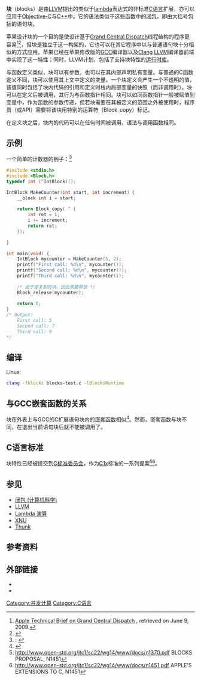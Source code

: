 {{noteTA|G1=IT}}
'''块'''（blocks）是由[[苹果公司|LLVM]]提出的类似于[[lambda|lambda]]表达式的非标准[[C语言|C语言]]扩展，亦可以应用于[[Objective-C|Objective-C]]与[[C++|C++]]中。它的语法类似于这些函数中的[[闭包_(计算机科学)|闭包]]，即由大括号包括的语句块。

苹果设计块的一个目的是使设计基于[[Grand_Central_Dispatch|Grand Central Dispatch]]线程结构的程序更容易<ref name="gcdworks">[http://images.apple.com/macosx/technology/docs/GrandCentral_TB_brief_20090608.pdf Apple Technical Brief on Grand Central Dispatch] {{Wayback|url=http://images.apple.com/macosx/technology/docs/GrandCentral_TB_brief_20090608.pdf |date=20090612043735 }}, retrieved on June 9, 2009.</ref><ref>{{Cite web |url=http://arstechnica.com/apple/reviews/2009/08/mac-os-x-10-6.ars/10 |title=Mac OS X 10.6 Snow Leopard: the Ars Technica review: Blocks |accessdate=2010-09-15 |archive-date=2010-09-04 |archive-url=https://web.archive.org/web/20100904215523/http://arstechnica.com/apple/reviews/2009/08/mac-os-x-10-6.ars/10 |dead-url=no }}</ref>，但块是独立于这一构架的，它也可以在其它程序中以与普通语句块十分相似的方式应用。苹果已经在苹果修改版的[[GCC|GCC]]编译器以及[[Clang|Clang]] [[LLVM|LLVM]]编译器前端中实现了这一特性；同时，LLVM计划，包括了支持块特性的[[运行时库|运行时库]]。

与函数定义类似，块可以有参数，也可以在其内部声明私有变量。与普通的C函数定义不同，块可以使用其上文中定义的变量。一个块定义会产生一个不透明的值，该值同时包括了块内代码的引用和定义时栈内局部变量的快照（而非调用时）。块可以在定义后被调用，其行为与函数指针相同。块可以如同函数指针一般被赋值到变量中，作为函数的参数传递，但若块需要在其被定义的范围之外被使用时，程序员（或API）需要将该块用特别的运算符（Block_copy）标记。

在定义块之后，块内的代码可以在任何时间被调用，语法与调用函数相同。

== 示例 ==
一个简单的计数器的例子：<ref name=lua5impl>:
{{Cite web
 |last1        = Bengtsson
 |first1        = J.
 |author1-link        = 
 |title        = Programming with C Blocks on Apple Devices
 |url        = http://thirdcog.eu/pwcblocks/
 |postscript        = <!--None-->
 |accessdate        = 2010-09-15
 |archive-date        = 2017-11-15
 |archive-url        = https://web.archive.org/web/20171115165448/http://thirdcog.eu/pwcblocks
 |dead-url        = yes
 }}</ref>
<syntaxhighlight lang="c">
#include <stdio.h>
#include <Block.h>
typedef int (^IntBlock)();

IntBlock MakeCounter(int start, int increment) {
	__block int i = start;
	
	return Block_copy( ^ {
		int ret = i;
		i += increment;
		return ret;
	});
	
}

int main(void) {
	IntBlock mycounter = MakeCounter(5, 2);
	printf("First call: %d\n", mycounter());
	printf("Second call: %d\n", mycounter());
	printf("Third call: %d\n", mycounter());
	
	/* 由于是复制的块，因此需要释放 */
	Block_release(mycounter);
	
	return 0;
}
/* Output:
	First call: 5
	Second call: 7
	Third call: 9
*/
</syntaxhighlight>

== 编译 ==
Linux:
<syntaxhighlight lang="bash">
clang -fblocks blocks-test.c -lBlocksRuntime
</syntaxhighlight>

== 与GCC嵌套函数的关系 ==
块在外表上与GCC的C扩展语句块内的[[嵌套函数|嵌套函数]]相似<ref>{{cite web|url=http://gcc.gnu.org/onlinedocs/gcc-4.0.4/gcc/Nested-Functions.html#Nested-Functions|title=Nested Functions: Using the GNU Compiler Collection (GCC)|accessdate=2010-09-15|archive-date=2010-08-21|archive-url=https://web.archive.org/web/20100821033101/http://gcc.gnu.org/onlinedocs/gcc-4.0.4/gcc/Nested-Functions.html#Nested-Functions|dead-url=no}}</ref>。然而，嵌套函数与块不同，在退出当前语句块后就不能被调用了。

== C语言标准 ==
块特性已经被提交到[[C标准委员会|C标准委员会]]，作为[[C1x|C1x]]标准的一系列提案<ref>http://www.open-std.org/jtc1/sc22/wg14/www/docs/n1370.pdf {{Wayback|url=http://www.open-std.org/jtc1/sc22/wg14/www/docs/n1370.pdf |date=20100619232539 }} BLOCKS PROPOSAL, N1451</ref><ref>http://www.open-std.org/jtc1/sc22/wg14/www/docs/n1451.pdf {{Wayback|url=http://www.open-std.org/jtc1/sc22/wg14/www/docs/n1451.pdf |date=20100930024031 }} APPLE’S EXTENSIONS TO C, N1451</ref>。

== 参见 ==
* [[闭包_(计算机科学)|闭包 (计算机科学)]]
* [[LLVM|LLVM]]
* [[Lambda_演算|Lambda 演算]]
* [[XNU|XNU]]
* [[Thunk|Thunk]]

== 参考资料 ==
{{reflist|2}}

== 外部链接 ==
* {{cite web|url=http://clang.llvm.org/docs/LanguageExtensions.html#blocks|title=Clang Language Extensions: Blocks|publisher=LLVM Project|accessdate=2010-06-09|archive-date=2010-07-16|archive-url=https://web.archive.org/web/20100716110935/http://clang.llvm.org/docs/LanguageExtensions.html#blocks|dead-url=yes}}
* {{cite web|url=http://compiler-rt.llvm.org|title="compiler-rt" Blocks Runtime Library|3=Blocks Runtime|publisher=LLVM Project|accessdate=2011-03-25|archive-date=2009-07-06|archive-url=https://web.archive.org/web/20090706172648/http://compiler-rt.llvm.org/|dead-url=yes}}

[[Category:并发计算|Category:并发计算]]
[[Category:C语言|Category:C语言]]